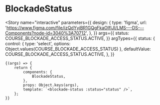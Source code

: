 

<Meta title="components/Statuses/BlockadeStatus" component={BlockadeStatus} />

# BlockadeStatus

<Story
	name="interactive"
	parameters={{
		design: {
			type: 'figma',
			url: 'https://www.figma.com/file/izQdYyiBR1GQgFkaOIfIJI/LMS---DS---Components?node-id=3040%3A70712',
		},
	}}
	args={{
		status: COURSE_BLOCKADE_ACCESS_STATUS.ACTIVE,
	}}
	argTypes={{
		status: {
			control: { type: 'select', options: Object.values(COURSE_BLOCKADE_ACCESS_STATUS) },
			defaultValue: COURSE_BLOCKADE_ACCESS_STATUS.ACTIVE,
		},
	}}
>
	{(args) => {
		return {
			components: {
				BlockadeStatus,
			},
			props: Object.keys(args),
			template: `<blockade-status :status="status" />`,
		};
	}}
</Story>
